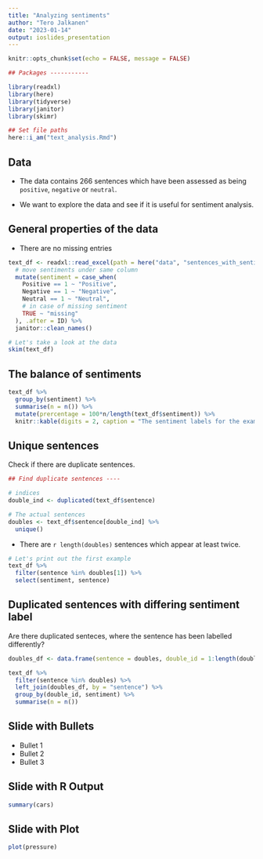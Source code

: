 ```yaml
---
title: "Analyzing sentiments"
author: "Tero Jalkanen"
date: "2023-01-14"
output: ioslides_presentation
---
```


```r
knitr::opts_chunk$set(echo = FALSE, message = FALSE)

## Packages -----------

library(readxl)
library(here)
library(tidyverse)
library(janitor)
library(skimr)

## Set file paths
here::i_am("text_analysis.Rmd")

```

## Data 

* The data contains 266 sentences which have been assessed as being `positive`, `negative` or `neutral`.

* We want to explore the data and see if it is useful for sentiment analysis.

## General properties of the data

* There are no missing entries

```r

text_df <- readxl::read_excel(path = here("data", "sentences_with_sentiment.xlsx")) %>% 
  # move sentiments under same column
  mutate(sentiment = case_when(
    Positive == 1 ~ "Positive",
    Negative == 1 ~ "Negative",
    Neutral == 1 ~ "Neutral",
    # in case of missing sentiment
    TRUE ~ "missing"
  ), .after = ID) %>% 
  janitor::clean_names()

# Let's take a look at the data
skim(text_df)

```

## The balance of sentiments


```r

text_df %>% 
  group_by(sentiment) %>% 
  summarise(n = n()) %>% 
  mutate(prercentage = 100*n/length(text_df$sentiment)) %>% 
  knitr::kable(digits = 2, caption = "The sentiment labels for the example sentences")

```

## Unique sentences

Check if there are duplicate sentences.

```r
## Find duplicate sentences ----

# indices
double_ind <- duplicated(text_df$sentence)

# The actual sentences
doubles <- text_df$sentence[double_ind] %>% 
  unique()

```

* There are `r length(doubles)` sentences which appear at least twice.

```r

# Let's print out the first example
text_df %>% 
  filter(sentence %in% doubles[1]) %>% 
  select(sentiment, sentence)

```

## Duplicated sentences with differing sentiment label

Are there duplicated senteces, where the sentence has been labelled differently?

```r

doubles_df <- data.frame(sentence = doubles, double_id = 1:length(doubles))

text_df %>% 
  filter(sentence %in% doubles) %>% 
  left_join(doubles_df, by = "sentence") %>% 
  group_by(double_id, sentiment) %>% 
  summarise(n = n())

```



## Slide with Bullets

- Bullet 1
- Bullet 2
- Bullet 3

## Slide with R Output

```r
summary(cars)
```

## Slide with Plot

```r
plot(pressure)
```

